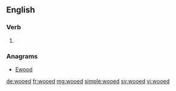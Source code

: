 ==English==

===Verb===
{{head|en}}

# {{en-past of|woo}}

===Anagrams===
* [[Ewood#English|Ewood]]

[[de:wooed]]
[[fr:wooed]]
[[mg:wooed]]
[[simple:wooed]]
[[sv:wooed]]
[[vi:wooed]]